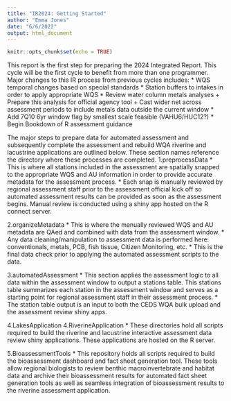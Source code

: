 ```yaml
---
title: "IR2024: Getting Started"
author: "Emma Jones"
date: "6/6/2022"
output: html_document
---
```


```r
knitr::opts_chunk$set(echo = TRUE)
```


This report is the first step for preparing the 2024 Integrated Report. This cycle will be the first cycle to benefit from more than one programmer. Major changes to this IR process from previous cycles includes:
* WQS temporal changes based on special standards
* Station buffers to intakes in order to apply appropriate WQS
* Review water column metals analyses
    + Prepare this analysis for official agency tool
    + Cast wider net across assessment periods to include metals data outside the current window
* Add 7Q10 6yr window flag by smallest scale feasible (VAHU6/HUC12?)
* Begin Bookdown of R assessment guidance

The major steps to prepare data for automated assessment and subsequently complete the assessment and rebuild WQA riverine and lacustrine applications are outlined below. These section names reference the directory where these processes are completed.
1.preprocessData
* This is where all stations included in the assessment are spatially snapped to the appropriate WQS and AU information in order to provide accurate metadata for the assessment process.
* Each snap is manually reviewed by regional assessment staff prior to the assessment official kick off so automated assessment results can be provided as soon as the assessment begins. Manual review is conducted using a shiny app hosted on the R connect server. 

2.organizeMetadata
* This is where the manually reviewed WQS and AU metadata are QAed and combined with data from the assessment window. 
* Any data cleaning/manipulation to assessment data is performed here: conventionals, metals, PCB, fish tissue, Citizen Monitoring, etc.
* This is the final data check prior to applying the automated assessment scripts to the data.

3.automatedAssessment
* This section applies the assessment logic to all data within the assessment window to output a stations table. This stations table summarizes each station in the assessment window and serves as a starting point for regional assessment staff in their assessment process. 
* The station table output is an input to both the CEDS WQA bulk upload and the assessment review shiny apps.

4.LakesApplication
4.RiverineApplication
* These directories hold all scripts required to build the riverine and lacustrine interactive assessment data review shiny applications. These applications are hosted on the R server.

5.BioassessmentTools
* This repository holds all scripts required to build the bioassessment dashboard and fact sheet generation tool. These tools allow regional biologists to review benthic macroinvertebrate and habitat data and archive their bioassessment results for automated fact sheet generation tools as well as seamless integration of bioassessment results to the riverine assessment application.
